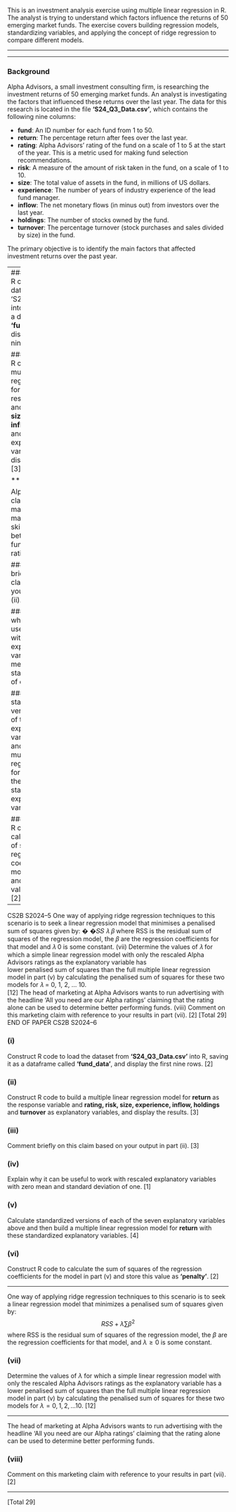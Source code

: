 
This is an investment analysis exercise using multiple linear regression in R. 
The analyst is trying to understand which factors influence the returns of 50 emerging market funds. The exercise covers building regression models, standardizing variables, and applying the concept of ridge regression to compare different models.

***

---

### Background
Alpha Advisors, a small investment consulting firm, is researching the investment returns of 50 emerging market funds. An analyst is investigating the factors that influenced these returns over the last year. The data for this research is located in the file **'S24_Q3_Data.csv'**, which contains the following nine columns:

* **fund**: An ID number for each fund from 1 to 50.
* **return**: The percentage return after fees over the last year.
* **rating**: Alpha Advisors’ rating of the fund on a scale of 1 to 5 at the start of the year. This is a metric used for making fund selection recommendations.
* **risk**: A measure of the amount of risk taken in the fund, on a scale of 1 to 10.
* **size**: The total value of assets in the fund, in millions of US dollars.
* **experience**: The number of years of industry experience of the lead fund manager.
* **inflow**: The net monetary flows (in minus out) from investors over the last year.
* **holdings**: The number of stocks owned by the fund.
* **turnover**: The percentage turnover (stock purchases and sales divided by size) in the fund.

The primary objective is to identify the main factors that affected investment returns over the past year.

---
### (i)
Construct R code to load the dataset from 'S24_Q3_Data.csv' into R, saving it as a dataframe called **'fund_data'**, and display the first nine rows. [2]

### (ii)
Construct R code to build a multiple linear regression model for **return** as the response variable and **rating, risk, size, experience, inflow, holdings** and **turnover** as explanatory variables, and display the results. [3]

***

Alpha Advisors claim in their own marketing materials to have skill in selecting better-performing funds using their rating.

### (iii)
Comment briefly on this claim based on your output in part (ii). [3]

### (iv)
Explain why it can be useful to work with rescaled explanatory variables with zero mean and standard deviation of one. [1]

### (v)
Calculate standardised versions of each of the seven explanatory variables above and then build a multiple linear regression model for **return** with these standardised explanatory variables. [4]

### (vi)
Construct R code to calculate the sum of squares of the regression coefficients for the model in part (v) and store this value as **'penalty'**. [2]
---

CS2B S2024–5 
One way of applying ridge regression techniques to this scenario is to seek a linear 
regression model that minimises a penalised sum of squares given by: 
�
�𝑆𝑆 𝜆 𝛽 
where RSS is the residual sum of squares of the regression model, the 𝛽 are the 
regression coefficients for that model and 𝜆 
0 is some constant. 
(vii) 
Determine the values of 𝜆 for which a simple linear regression model with 
only the rescaled Alpha Advisors ratings as the explanatory variable has  
lower penalised sum of squares than the full multiple linear regression model 
in part (v) by calculating the penalised sum of squares for these two models 
for 𝜆 = 0, 1, 2, … 10.  
[12] 
The head of marketing at Alpha Advisors wants to run advertising with the headline 
‘All you need are our Alpha ratings’ claiming that the rating alone can be used to 
determine better performing funds. 
(viii) Comment on this marketing claim with reference to your results in part (vii).
 [2] 
[Total 29] 
END OF PAPER 
CS2B S2024–6 



### (i)
Construct R code to load the dataset from **'S24_Q3_Data.csv'** into R, saving it as a dataframe called **'fund_data'**, and display the first nine rows. [2]

### (ii)
Construct R code to build a multiple linear regression model for **return** as the response variable and **rating, risk, size, experience, inflow, holdings** and **turnover** as explanatory variables, and display the results. [3]

### (iii)
Comment briefly on this claim based on your output in part (ii). [3]

### (iv)
Explain why it can be useful to work with rescaled explanatory variables with zero mean and standard deviation of one. [1]

### (v)
Calculate standardized versions of each of the seven explanatory variables above and then build a multiple linear regression model for **return** with these standardized explanatory variables. [4]

### (vi)
Construct R code to calculate the sum of squares of the regression coefficients for the model in part (v) and store this value as **'penalty'**. [2]

***

One way of applying ridge regression techniques to this scenario is to seek a linear regression model that minimizes a penalised sum of squares given by:
$$RSS + \lambda \sum \beta^2$$
where RSS is the residual sum of squares of the regression model, the $\beta$ are the regression coefficients for that model, and $\lambda \ge 0$ is some constant.

### (vii)
Determine the values of $\lambda$ for which a simple linear regression model with only the rescaled Alpha Advisors ratings as the explanatory variable has a lower penalised sum of squares than the full multiple linear regression model in part (v) by calculating the penalised sum of squares for these two models for $\lambda = 0, 1, 2, \dots 10$. [12]

***

The head of marketing at Alpha Advisors wants to run advertising with the headline 'All you need are our Alpha ratings' claiming that the rating alone can be used to determine better performing funds.

### (viii)
Comment on this marketing claim with reference to your results in part (vii). [2]

***

[Total 29]
